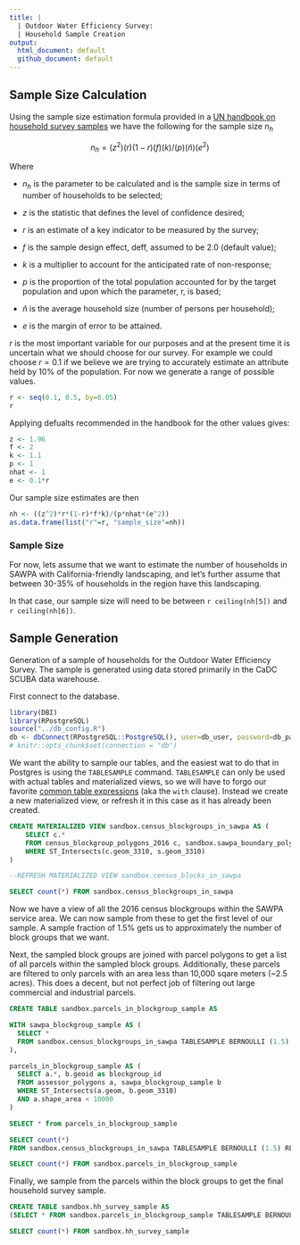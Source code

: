 ```yaml
---
title: |
  | Outdoor Water Efficiency Survey:
  | Household Sample Creation
output: 
  html_document: default
  github_document: default
---
```


## Sample Size Calculation

Using the sample size estimation formula provided in a [UN handbook on household survey samples](http://unstats.un.org/unsd/demographic/sources/surveys/Handbook23June05.pdf) we have the following for the sample size $n_h$

$$n_h = (z^2)(r)(1-r)(f)(k)/(p)(\hat{n})(e^2)$$

Where

* $n_h$ is the parameter to be calculated and is the sample size in terms of number of households to be selected;

* $z$ is the statistic that defines the level of confidence desired; 

* $r$ is an estimate of a key indicator to be measured by the survey;

* $f$ is the sample design effect, deff, assumed to be 2.0 (default value); 

* $k$ is a multiplier to account for the anticipated rate of non-response; 

* $p$ is the proportion of the total population accounted for by the target population and upon which the parameter, r, is based; 

* $\hat{n}$ is the average household size (number of persons per household);

* $e$ is the margin of error to be attained.

$r$ is the most important variable for our purposes and at the present time it is uncertain what we should choose for our survey. For example we could choose $r=0.1$ if we believe we are trying to accurately estimate an attribute held by 10% of the population. For now we generate a range of possible values.

```r
r <- seq(0.1, 0.5, by=0.05)
r
```


Applying defualts recommended in the handbook for the other values gives:

```r
z <- 1.96
f <- 2
k <- 1.1
p <- 1
nhat <- 1
e <- 0.1*r
```

Our sample size estimates are then

```r
nh <- ((z^2)*r*(1-r)*f*k)/(p*nhat*(e^2))
as.data.frame(list("r"=r, "sample_size"=nh))
```

### Sample Size

For now, lets assume that we want to estimate the number of households in SAWPA with California-friendly landscaping, and let's further assume that between 30-35% of households in the region have this landscaping.

In that case, our sample size will need to be between `r ceiling(nh[5])` and `r ceiling(nh[6])`.

## Sample Generation

Generation of a sample of households for the Outdoor Water Efficiency Survey. The sample is generated using data stored primarily in the CaDC SCUBA data warehouse.

First connect to the database.
```r
library(DBI)
library(RPostgreSQL) 
source("../db_config.R")
db <- dbConnect(RPostgreSQL::PostgreSQL(), user=db_user, password=db_password, dbname=db_name, host=db_host, port=db_port)
# knitr::opts_chunk$set(connection = "db")
```

We want the ability to sample our tables, and the easiest wat to do that in Postgres is using the `TABLESAMPLE` command. `TABLESAMPLE` can only be used with actual tables and materialized views, so we will have to forgo our favorite [common table expressions](https://www.postgresql.org/docs/9.1/static/queries-with.html) (aka the `with` clause). Instead we create a new materialized view, or refresh it in this case as it has already been created.

```sql
CREATE MATERIALIZED VIEW sandbox.census_blockgroups_in_sawpa AS (
	SELECT c.*
	FROM census_blockgroup_polygons_2016 c, sandbox.sawpa_boundary_polygon s
	WHERE ST_Intersects(c.geom_3310, s.geom_3310)
)

--REFRESH MATERIALIZED VIEW sandbox.census_blocks_in_sawpa
```
```sql
SELECT count(*) FROM sandbox.census_blockgroups_in_sawpa
```
Now we have a view of all the 2016 census blockgroups within the SAWPA service area. We can now sample from these to get the first level of our sample. A sample fraction of 1.5% gets us to approximately the number of block groups that we want. 

Next, the sampled block groups are joined with parcel polygons to get a list of all parcels within the sampled block groups. Additionally, these parcels are filtered to only parcels with an area less than 10,000 sqare meters (~2.5 acres). This does a decent, but not perfect job of filtering out large commercial and industrial parcels.

```sql
CREATE TABLE sandbox.parcels_in_blockgroup_sample AS 

WITH sawpa_blockgroup_sample AS (
  SELECT * 
  FROM sandbox.census_blockgroups_in_sawpa TABLESAMPLE BERNOULLI (1.5) REPEATABLE (1234)
),

parcels_in_blockgroup_sample AS (
  SELECT a.*, b.geoid as blockgroup_id
  FROM assessor_polygons a, sawpa_blockgroup_sample b
  WHERE ST_Intersects(a.geom, b.geom_3310)
  AND a.shape_area < 10000
)

SELECT * from parcels_in_blockgroup_sample
```
```sql
SELECT count(*) 
FROM sandbox.census_blockgroups_in_sawpa TABLESAMPLE BERNOULLI (1.5) REPEATABLE (1234)
```
```sql
SELECT count(*) FROM sandbox.parcels_in_blockgroup_sample
```

<!-- ```{sql, connection=db, tab.cap = "Number of sampled census blockgroups"} -->
<!-- SELECT blockgroup_id, count(*) as parcel_count  from sandbox.parcels_in_blockgroup_sample -->
<!-- GROUP BY blockgroup_id -->
<!-- ORDER BY parcel_count -->
<!-- ``` -->

Finally, we sample from the parcels within the block groups to get the final household survey sample.
```sql
CREATE TABLE sandbox.hh_survey_sample AS
(SELECT * FROM sandbox.parcels_in_blockgroup_sample TABLESAMPLE BERNOULLI (10) REPEATABLE (1234))
```
```sql
SELECT count(*) FROM sandbox.hh_survey_sample
```
